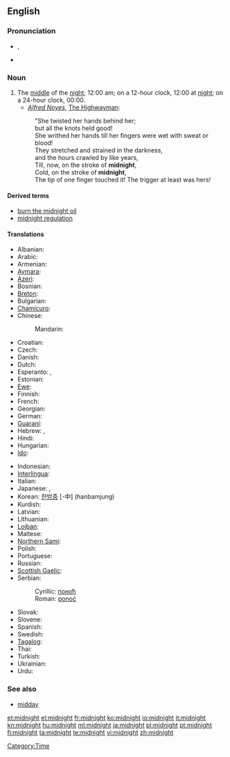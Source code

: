 ==English==
{{wikipedia}}

===Pronunciation===
* {{IPA|/ˈmɪdˌnaɪt/}}, {{SAMPA|/"mId%naIt/}}
* {{audio|en-us-midnight.ogg|Audio (US)}}

===Noun===
{{en-noun}}

# The [[middle]] of the [[night]]; 12:00 am; on a 12-hour clock, 12:00 at [[night]]; on a 24-hour clock, 00:00.
#* ''[[w:Alfred Noyes|Alfred Noyes]]'', [[w:The Highwayman (poem)|The Highwayman]]:
#: "She twisted her hands behind her;
#: but all the knots held good!
#: She writhed her hands till her fingers were wet with sweat or blood!
#: They stretched and strained in the darkness,
#: and the hours crawled by like years,
#: Till, now, on the stroke of '''midnight''',
#: Cold, on the stroke of '''midnight''',
#: The tip of one finger touched it! The trigger at least was hers!

====Derived terms====
* [[burn the midnight oil]]
* [[midnight regulation]]

====Translations====
{{trans-top|the middle of the night}}
* Albanian: {{t-|sq|mesnatë|xs=Albanian}} {{g|Albanian}}
* Arabic: {{Arab|[[منتصف الليل]]}} {{IPAchar|(muntáʂaf al-léyl)}} {{m}}
* Armenian: {{t-|hy|կեսգիշեր|tr=kesgišer}}
* [[Aymara]]: {{t|ay|chika aruma|xs=Aymara}}
* [[Azeri]]: {{t|az|gecə yarısı|xs=Azeri}}
* Bosnian: {{t-|bs|ponoć|f}}
* [[Breton]]: {{t|br|hanternoz|m|xs=Breton}}
* Bulgarian: {{t|bg|полунощ|f}}
* [[Chamicuro]]: {{tø|ccc|shawalasko}}
* Chinese:
*: Mandarin: {{t-|cmn|半夜|tr=bànyè|sc=Hani}}
* Croatian: {{t-|hr|ponoć|f}}
* Czech: {{t-|cs|půlnoc|f}}
* Danish: {{t|da|midnat}}
* Dutch: {{t+|nl|middernacht|m}}
* Esperanto: {{t-|eo|noktmezo|xs=Esperanto}}, {{t-|eo|noktomezo|xs=Esperanto}}
* Estonian: {{t-|et|kesköö}}
* [[Ewe]]: {{tø|ee|zãtitina|xs=Ewe}}
* Finnish: {{t+|fi|keskiyö}}
* French: {{t+|fr|minuit|f}}
* Georgian: {{t-|ka|შუაღამე|tr=šuaḡame|sc=Geor|xs=Georgian}}
* German: {{t+|de|Mitternacht|f}}
* [[Guaraní]]: {{t|gn|pyharepyte|xs=Guaraní}}
* Hebrew: {{t+|he|חצות הלילה|f}}, {{t-|he|חצות|f}}
* Hindi: {{t-|hi|आधी रात|f|tr=ādhī rāt|xs=Hindi}}
* Hungarian: {{t+|hu|éjfél}}
* [[Ido]]: {{t|io|nokto-mezo|xs=Ido}}
{{trans-mid}}
* Indonesian: {{t|id|tengah malam|xs=Indonesian}}
* [[Interlingua]]: {{t|ia|medienocte|xs=Interlingua}}
* Italian: {{t+|it|mezzanotte|f}}
* Japanese: {{t-|ja|深夜|tr=shin’ya}}, {{t-|ja|真夜中|tr=mayonaka}}
* Korean: [[한밤중]] [-中] (hanbamjung)
* Kurdish: {{ku-Arab|[[نیوه‌شه‌و]]}}
* Latvian: {{t|lv|pusnakts|xs=Latvian}}
* Lithuanian: {{t-|lt|vidurnaktis|m|xs=Lithuanian}}
* [[Lojban]]: {{t|jbo|ctemidju|xs=Lojban}}
* Maltese: {{t|mt|nofsillejl|xs=Maltese}}
* [[Northern Sami]]: {{tø|se|gaskaidja|xs=Northern Sami}}
* Polish: {{t+|pl|północ|f}}
* Portuguese: {{t+|pt|meia-noite|f}}
* Russian: {{t+|ru|полночь|f|tr=pólnoč’}}
* [[Scottish Gaelic]]: {{t-|gd|meadhan-oidhche|m|xs=Scottish Gaelic}}
* Serbian:
*: Cyrillic: [[поноћ#Serbian|поноћ]] {{f}}
*: Roman: [[ponoć#Serbian|ponoć]] {{f}}
* Slovak: {{t|sk|polnoc|f}}
* Slovene: {{t+|sl|polnoč|f}}
* Spanish: {{t-|es|medianoche|f}}
* Swedish: {{t+|sv|midnatt}}
* [[Tagalog]]: {{t|tl|hating gabi|xs=Tagalog}}
* Thai: {{t|th|เที่ยงคืน}}
* Turkish: {{t|tr|gece yarısı}}
* Ukrainian: {{t+|uk|північ|f|tr=pívnič|xs=Ukrainian}}
* Urdu: {{t-|ur|ادھی رات|f|alt=آدھی رات|tr=ādhī rāt|xs=Urdu}}
{{trans-bottom}}

===See also===
* [[midday]]

[[Category:Time]]

[[et:midnight]]
[[el:midnight]]
[[fr:midnight]]
[[ko:midnight]]
[[io:midnight]]
[[it:midnight]]
[[kn:midnight]]
[[hu:midnight]]
[[ml:midnight]]
[[ja:midnight]]
[[pl:midnight]]
[[pt:midnight]]
[[fi:midnight]]
[[ta:midnight]]
[[te:midnight]]
[[vi:midnight]]
[[zh:midnight]]